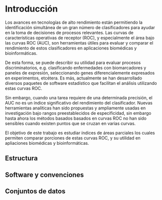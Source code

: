 # Introducción {-}

Los avances en tecnologías de alto rendimiento están permitiendo la identificación simultánea de un gran número de clasificadores para ayudar en la toma de decisiones de procesos relevantes. Las curvas de características operativas de receptor (ROC), y especialmente el área bajo las curvas ROC (AUC), son herramientas útiles para evaluar y comparar el rendimiento de estos clasificadores en aplicaciones biomédicas y bioinformáticas.

De esta forma, se puede describir su utilidad para evaluar procesos discriminatorios, e.g. clasificando enfermedades con biomarcadores y paneles de expresión, seleccionando genes diferencialemente expresados en experimentos, etcétera. Es más, actualmente se han desarrollado diversos paquetes de software estadístico que facilitan el análisis utilizando estas curvas ROC.

Sin embargo, cuando una tarea requiere de una determinada precisión, el AUC no es un índice significativo del rendimiento del clasificador. Nuevas herramientas analíticas han sido propuestas y ampliamente usadas en investigación bajo rangos preestablecidos de especificidad, sin embargo hasta ahora los métodos basados basados en curvas ROC no han sido sensibles cuando existen puntos que se cruzan en varias curvas.

El objetivo de este trabajo es estudiar índices de áreas parciales los cuales permiten comparar porciones de estas curvas ROC, y su utilidad en apliaciones biomédicas y bioinformáticas.

## Estructura {-}

## Software y convenciones {-}

## Conjuntos de datos {-}
